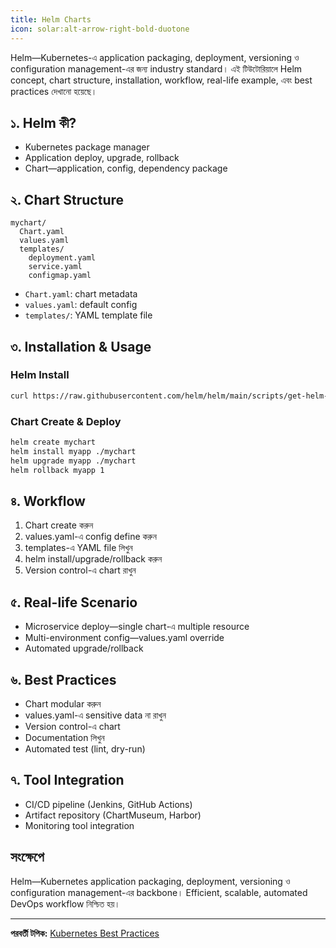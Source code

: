 ```yaml
---
title: Helm Charts
icon: solar:alt-arrow-right-bold-duotone
---
```


Helm—Kubernetes-এ application packaging, deployment, versioning ও configuration management-এর জন্য industry standard। এই টিউটোরিয়ালে Helm concept, chart structure, installation, workflow, real-life example, এবং best practices দেখানো হয়েছে।

## ১. Helm কী?
- Kubernetes package manager
- Application deploy, upgrade, rollback
- Chart—application, config, dependency package

## ২. Chart Structure
```
mychart/
  Chart.yaml
  values.yaml
  templates/
    deployment.yaml
    service.yaml
    configmap.yaml
```
- `Chart.yaml`: chart metadata
- `values.yaml`: default config
- `templates/`: YAML template file

## ৩. Installation & Usage
### Helm Install
```bash
curl https://raw.githubusercontent.com/helm/helm/main/scripts/get-helm-3 | bash
```
### Chart Create & Deploy
```bash
helm create mychart
helm install myapp ./mychart
helm upgrade myapp ./mychart
helm rollback myapp 1
```

## ৪. Workflow
1. Chart create করুন
2. values.yaml-এ config define করুন
3. templates-এ YAML file লিখুন
4. helm install/upgrade/rollback করুন
5. Version control-এ chart রাখুন

## ৫. Real-life Scenario
- Microservice deploy—single chart-এ multiple resource
- Multi-environment config—values.yaml override
- Automated upgrade/rollback

## ৬. Best Practices
- Chart modular করুন
- values.yaml-এ sensitive data না রাখুন
- Version control-এ chart
- Documentation লিখুন
- Automated test (lint, dry-run)

## ৭. Tool Integration
- CI/CD pipeline (Jenkins, GitHub Actions)
- Artifact repository (ChartMuseum, Harbor)
- Monitoring tool integration

## সংক্ষেপে
Helm—Kubernetes application packaging, deployment, versioning ও configuration management-এর backbone। Efficient, scalable, automated DevOps workflow নিশ্চিত হয়।

---

**পরবর্তী টপিক:** [Kubernetes Best Practices](/dev-ops/k8s-best-practices)

